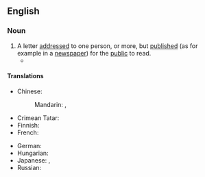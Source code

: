 ==English==

===Noun===
{{en-noun}}

# A letter [[address]]ed to one person, or more, but [[published]] (as for example in a [[newspaper]]) for the [[public]] to read.
#* {{quote-journal
|lang=en
|date=December 14, 2011
|author=Angelique Chrisafis
|title=Rachida Dati accuses French PM of sexism and elitism
|work=Guardian
|url=http://www.guardian.co.uk/world/2011/dec/14/rachida-dati-french-sexism-elitism
|page=
|passage=For months, Dati warned she would refuse to stand aside. Now she has stunned the political class with an '''open letter''' to Fillon in ''{{w|Le Monde}}'', a scathing character assassination accusing him of the "lone ambition" of a disillusioned political elite, of doing politics in a way that "never favoured women" and stopping ethnic-minority candidates from progressing at elections. She said he was committing "a sad mistake" in trying to run in Paris.}}

====Translations====
{{trans-top|published letter}}
* Chinese:
*: Mandarin: {{t+|cmn|公開信}}, {{t+|cmn|公开信|tr=gōngkāixìn}}
* Crimean Tatar: {{t|crh|açıq mektüp}}
* Finnish: {{t|fi|avoin kirje}}
* French: {{t+|fr|lettre ouverte|f}}
{{trans-mid}}
* German: {{t+|de|offener Brief|m}}
* Hungarian: {{t|hu|nyílt levél}}
* Japanese: {{t|ja|公開状|tr=kōkaijō}}, {{t|ja|公開書簡|tr=kōkai shokan}}
* Russian: {{t-needed|ru}}
{{trans-bottom}}